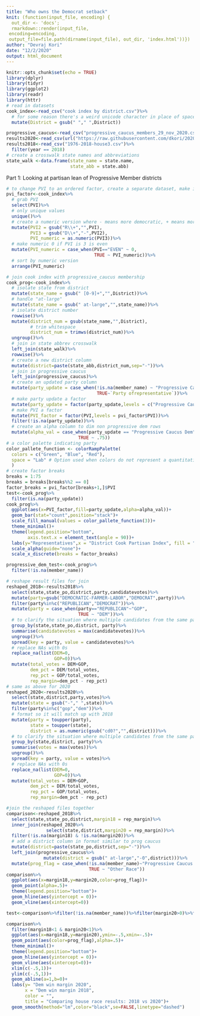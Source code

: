 ```yaml
---
title: "Who owns the Democrat setback"
knit: (function(input_file, encoding) {
  out_dir <- 'docs';
  rmarkdown::render(input_file,
 encoding=encoding,
 output_file=file.path(dirname(input_file), out_dir, 'index.html'))})
author: "Devraj Kori"
date: "12/2/2020"
output: html_document
---
```


```r
knitr::opts_chunk$set(echo = TRUE)
library(dplyr)
library(tidyr)
library(ggplot2)
library(readr)
library(httr)
# read in datasets 
cook_index<-read_csv("cook index by district.csv")%>%
  # for some reason there's a weird unicode character in place of space for the district, printing fixes it
  mutate(District = gsub(" "," ",District))

progressive_caucus<-read_csv("progressive_caucus_members_29_nov_2020.csv")
results2020<-read_csv(url("https://raw.githubusercontent.com/dkori/2020_cd_election_politico_scrape/master/results%20by%20cd%202020.csv"))
results2018<-read_csv("1976-2018-house3.csv")%>%
  filter(year == 2018)
# create a crosswalk state names and abbreviations
state_walk <-data.frame(state_name = state.name,
                        state_abb = state.abb)
```

Part 1: Looking at partisan lean of Progressive Member districts

```r
# to change PVI to an ordered factor, create a separate dataset, make it plus/minus, grab unique values as factor levels
pvi_factor<-cook_index%>%
  # grab PVI
  select(PVI)%>%
  # only unique values
  unique()%>%
  # create a numeric version where - means more democratic, + means more republican
  mutate(PVI2 = gsub("R\\+","",PVI),
         PVI3 = gsub("D\\+","-",PVI2),
         PVI_numeric = as.numeric(PVI3))%>%
  # make numeric 0 if PVI is 3 is even
  mutate(PVI_numeric = case_when(PVI=="EVEN" ~ 0,
                                 TRUE ~ PVI_numeric))%>%
  # sort by numeric version
  arrange(PVI_numeric)

# join cook index with progressive_caucus membership
cook_prog<-cook_index%>%
  # isolate state from district
  mutate(state_name = gsub(" [0-9]+","",District))%>%
  # handle "at-large"
  mutate(state_name = gsub(" at-large","",state_name))%>%
  # isolate district number
  rowwise()%>%
  mutate(district_num = gsub(state_name,"",District),
         # trim whitespace
         district_num = trimws(district_num))%>%
  ungroup()%>%
  # join in state abbrev crosswalk
  left_join(state_walk)%>%
  rowwise()%>%
  # create a new district column
  mutate(district=paste(state_abb,district_num,sep="-"))%>%
  # join in progressive caucus
  left_join(progressive_caucus)%>%
  # create an updated party column
  mutate(party_update = case_when(!is.na(member_name) ~ "Progressive Caucus Dem",
                                  TRUE~`Party ofrepresentative`))%>%
  # make party update a factor
  mutate(party_update = factor(party_update,levels = c("Progressive Caucus Dem", "Democratic", "Republican")))%>%
  # make PVI a factor
  mutate(PVI_factor = factor(PVI,levels = pvi_factor$PVI))%>%
  filter(!is.na(party_update))%>%
  # create an alpha column to dim non progressive dem rows
  mutate(alpha_val = case_when(party_update == "Progressive Caucus Dem" ~ 1,
                           TRUE ~ .75))
# a color palette indicating party
color_pallete_function <- colorRampPalette(
  colors = c("Green", "Blue", "Red"),
  space = "Lab" # Option used when colors do not represent a quantitative scale
  )
# create factor breaks
breaks = 1:75
breaks = breaks[breaks%%2 == 0]
factor_breaks = pvi_factor[breaks+1,]$PVI
test<-cook_prog%>%
  filter(is.na(party_update))
cook_prog%>%
  ggplot(aes(x=PVI_factor,fill=party_update,alpha=alpha_val))+
  geom_bar(stat="count",position="stack")+
  scale_fill_manual(values = color_pallete_function(3))+
  theme_minimal()+
  theme(legend.position="bottom",
        axis.text.x = element_text(angle = 90))+
  labs(y="Representatives",x = "District Cook Partisan Index", fill = "")+
  scale_alpha(guide="none")+
  scale_x_discrete(breaks = factor_breaks)

progressive_dem_test<-cook_prog%>%
  filter(!is.na(member_name))
```

```r
# reshape result files for join
reshaped_2018<-results2018%>%
  select(state,state_po,district,party,candidatevotes)%>%
  mutate(party=gsub("DEMOCRATIC-FARMER-LABOR","DEMOCRAT",party))%>%
  filter(party%in%c("REPUBLICAN","DEMOCRAT"))%>%
  mutate(party = case_when(party=="REPUBLICAN"~"GOP",
                           TRUE ~ "DEM"))%>%
  # to clarify the situation where multiple candidates from the same party ran, keep only the max of each party per district
  group_by(state,state_po,district, party)%>%
  summarise(candidatevotes = max(candidatevotes))%>%
  ungroup()%>%
  spread(key = party, value = candidatevotes)%>%
  # replace NAs with 0s
  replace_na(list(DEM=0,
                  GOP=0))%>%
  mutate(total_votes = DEM+GOP,
         dem_pct = DEM/total_votes,
         rep_pct = GOP/total_votes,
         rep_margin=dem_pct - rep_pct)
# same as above for 2020
reshaped_2020<-results2020%>%
  select(state,district,party,votes)%>%
  mutate(state = gsub("-"," ",state))%>%
  filter(party%in%c("gop","dem"))%>%
  # format so it will match up with 2018 
  mutate(party = toupper(party),
         state = toupper(state),
         district = as.numeric(gsub("cd0?","",district)))%>%
  # to clarify the situation where multiple candidates from the same party ran, keep only the max of each party per district
  group_by(state,district, party)%>%
  summarise(votes = max(votes))%>%
  ungroup()%>%
  spread(key = party, value = votes)%>%
  # replace NAs with 0s
  replace_na(list(DEM=0,
                  GOP=0))%>%
  mutate(total_votes = DEM+GOP,
         dem_pct = DEM/total_votes,
         rep_pct = GOP/total_votes,
         rep_margin=dem_pct - rep_pct)

#join the reshaped files together
comparison<-reshaped_2018%>%
  select(state,state_po,district,margin18 = rep_margin)%>%
  inner_join(reshaped_2020%>%
               select(state,district,margin20 = rep_margin))%>%
  filter(!is.na(margin18) & !is.na(margin20))%>%
  # add a district column in format similar to prog caucus
  mutate(district=paste(state_po,district,sep="-"))%>%
  left_join(progressive_caucus%>%
              mutate(district = gsub(" at-large","-0",district)))%>%
  mutate(prog_flag = case_when(!is.na(member_name)~"Progressive Caucus Candidate",
                               TRUE ~ "Other Race"))
comparison%>%
  ggplot(aes(x=margin18,y=margin20,color=prog_flag))+
  geom_point(alpha=.5)+
  theme(legend.position="bottom")+
  geom_hline(aes(yintercept = 0))+
  geom_vline(aes(xintercept=0))

test<-comparison%>%filter(!is.na(member_name))%>%filter(margin20>0)%>%filter(margin18==-1)

```

```r
comparison%>%
  filter(margin18<1 & margin20<1)%>%
  ggplot(aes(x=margin18,y=margin20),ymin=-.5,xmin=-.5)+
  geom_point(aes(color=prog_flag),alpha=.5)+
  theme_minimal()+
  theme(legend.position="bottom")+
  geom_hline(aes(yintercept = 0))+
  geom_vline(aes(xintercept=0))+
  xlim(c(-.5,1))+
  ylim(c(-.5,1))+
  geom_abline(a=1,b=0)+
  labs(y= "Dem win margin 2020",
       x = "Dem win margin 2018",
       color = "",
       title = "Comparing house race results: 2018 vs 2020")+
  geom_smooth(method="lm",color="black",se=FALSE,linetype="dashed")
  

```